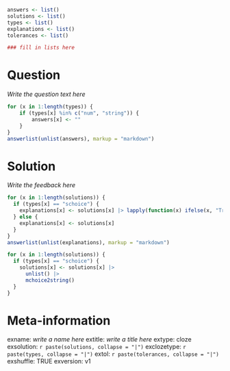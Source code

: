 ```r
answers <- list()
solutions <- list()
types <- list()
explanations <- list() 
tolerances <- list()

### fill in lists here

```

Question
========

*Write the question text here*

```r
for (x in 1:length(types)) {
	if (types[x] %in% c("num", "string")) {
		answers[x] <- ""
	}
}
answerlist(unlist(answers), markup = "markdown")
```

Solution
========

*Write the feedback here*

```r
for (x in 1:length(solutions)) {  
  if (types[x] == "schoice") {
    explanations[x] <- solutions[x] |> lapply(function(x) ifelse(x, "True", "False"))  
  } else {  
    explanations[x] <- solutions[x]  
  }  
}  
answerlist(unlist(explanations), markup = "markdown")  
```

```r
for (x in 1:length(solutions)) {
  if (types[x] == "schoice") {
    solutions[x] <- solutions[x] |>
      unlist() |>
      mchoice2string()
  }
}
```

Meta-information
========
exname: *write a name here*
extitle: *write a title here*
extype: cloze
exsolution: `r paste(solutions, collapse = "|")`
exclozetype: `r paste(types, collapse = "|")`
extol: `r paste(tolerances, collapse = "|")`
exshuffle: TRUE
exversion: v1
